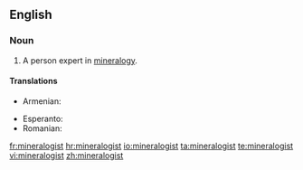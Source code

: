 ==English==
===Noun===
{{en-noun}}

# A person expert in [[mineralogy]].

====Translations====
{{trans-top|expert in mineralogy}}
* Armenian: {{t-|hy|հանքաբան|tr=hank’aban}}
{{trans-mid}}
* Esperanto: {{t-|eo|mineralogo|xs=Esperanto}}
* Romanian: {{t|ro|mineralog|m}}
{{trans-bottom}}

[[fr:mineralogist]]
[[hr:mineralogist]]
[[io:mineralogist]]
[[ta:mineralogist]]
[[te:mineralogist]]
[[vi:mineralogist]]
[[zh:mineralogist]]